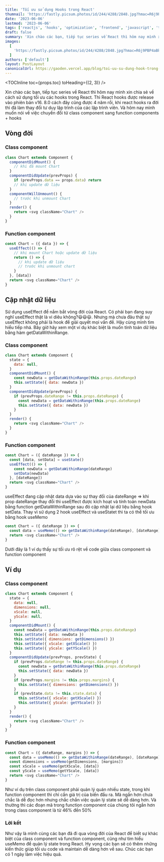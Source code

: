 ```yaml
---
title: 'Tối ưu sử dụng Hooks trong React'
thumnail: 'https://fastly.picsum.photos/id/244/4288/2848.jpg?hmac=R6j9PBP4aBk2vcEIoOPU4R_nuknizryn2Vq8GGtWTrM'
date: '2023-06-06'
lastmod: '2023-06-06'
tags: ['reactjs', 'hooks', 'optimization', 'frontend', 'javascript', 'tips']
draft: false
summary: 'Xin chào các bạn, tiếp tục series về React thì hôm nay mình xin chia sẻ về cách sử dụng tối ưu các hooks trong React. Thì React hooks được release vào phiên bản v16. 8.0 cách đây cũng được 4 năm rồi, khi react hooks ra đời thì đã làm thay đổi tư duy lập trình của các lập trình viên. Và hôm nay mình muốn nói về việc chuyển đổi từ class component sang function components + hooks'
images:
  [
    'https://fastly.picsum.photos/id/244/4288/2848.jpg?hmac=R6j9PBP4aBk2vcEIoOPU4R_nuknizryn2Vq8GGtWTrM',
  ]
authors: ['default']
layout: PostLayout
canonicalUrl: https://gaoden.vercel.app/blog/toi-uu-su-dung-hook-trong-react
---
```


<TOCInline toc={props.toc} toHeading={(2, 3)} />

Xin chào các bạn, tiếp tục series về React thì hôm nay mình xin chia sẻ về cách sử dụng tối ưu các hooks trong React. Thì React hooks được release vào phiên bản v16. 8.0 cách đây cũng được 4 năm rồi, khi react hooks ra đời thì đã làm thay đổi tư duy lập trình của các lập trình viên. Và hôm nay mình muốn nói về việc chuyển đổi từ class component sang function components + hooks

## Vòng đời

### Class component

```javascript
class Chart extends Component {
  componentDidMount() {
    // khi đã mount Chart
  }
  componentDidUpdate(prevProps) {
    if (prevProps.data == props.data) return
    // khi update dữ liệu
  }
  componentWillUnmount() {
    // trước khi unmount Chart
  }
  render() {
    return <svg className="Chart" />
  }
}
```

### Function component

```javascript
const Chart = ({ data }) => {
  useEffect(() => {
    // khi mount Chart hoặc update dữ liệu
    return () => {
      // khi update dữ liệu
      // trước khi unmount chart
    }
  }, [data])
  return <svg className="Chart" />
}
```

## Cập nhật dữ liệu

Sử dụng useEffect để nắm bắt vòng đời của React.
Có phải bạn đang suy nghĩ useEffect thật là vi diêu không?😃😃😃. Nhưng mà chưa đâu thật sự useEffect không phải là hook để giải quyết mọi vấn đề. Hãy cùng mình tìm hiểu tiếp nhá.
Bây giờ hãy xem một ví dụ khác biệt là muốn tính toán dữ liệu bằng hàm getDataWithinRange.

### Class component

```javascript
class Chart extends Component {
  state = {
    data: null,
  }
  componentDidMount() {
    const newData = getDataWithinRange(this.props.dateRange)
    this.setState({ data: newData })
  }
  componentDidUpdate(prevProps) {
    if (prevProps.dateRange != this.props.dateRange) {
      const newData = getDataWithinRange(this.props.dateRange)
      this.setState({ data: newData })
    }
  }
  render() {
    return <svg className="Chart" />
  }
}
```

### Function component

```javascript
const Chart = ({ dateRange }) => {
  const [data, setData] = useState()
  useEffect(() => {
    const newData = getDataWithinRange(dateRange)
    setData(newData)
  }, [dateRange])
  return <svg className="Chart" />
}
```

useEffect đang cập nhật data dựa vào sự thay đổi của dateRange => khi prop dateRange thay đổi thì useEffect được kích hoạt và tính toán newData bằng function getDataWithinRange sau đó cập nhật lại dữ liệu bằng hook setData.
Thay vì sử dụng 2 hook useEffect và useStatet thì ta có thể tối ưu bằng hook useMemo

```javascript
const Chart = ({ dateRange }) => {
  const data = useMemo(() => getDataWithinRange(dateRange), [dateRange])
  return <svg className="Chart" />
}
```

Dưới đây là 1 ví dụ thấy sự tối ưu rõ rệt về code giữa class component và function component

## Ví dụ

### Class component

```javascript
class Chart extends Component {
  state = {
    data: null,
    dimensions: null,
    xScale: null,
    yScale: null,
  }
  componentDidMount() {
    const newData = getDataWithinRange(this.props.dateRange)
    this.setState({ data: newData })
    this.setState({ dimensions: getDimensions() })
    this.setState({ xScale: getXScale() })
    this.setState({ yScale: getYScale() })
  }
  componentDidUpdate(prevProps, prevState) {
    if (prevProps.dateRange != this.props.dateRange) {
      const newData = getDataWithinRange(this.props.dateRange)
      this.setState({ data: newData })
    }
    if (prevProps.margins != this.props.margins) {
      this.setState({ dimensions: getDimensions() })
    }
    if (prevState.data != this.state.data) {
      this.setState({ xScale: getXScale() })
      this.setState({ yScale: getYScale() })
    }
  }
  render() {
    return <svg className="Chart" />
  }
}
```

### Function component

```javascript
const Chart = ({ dateRange, margins }) => {
  const data = useMemo(() => getDataWithinRange(dateRange), [dateRange])
  const dimensions = useMemo(getDimensions, [margins])
  const xScale = useMemo(getXScale, [data])
  const yScale = useMemo(getYScale, [data])
  return <svg className="Chart" />
}
```

Như ví dụ trên class component phải quản lý quán nhiều state, trong khi function component thì chỉ cần giá trị của biến đầu ra. Mã ngắn hơn chưa chắc là dễ đọc hơn nhưng chắc chắn việc quản lý state sẽ dễ dàng hơn. Và thường thì các đoạn mã trong function component của chúng tôi ngắn hơn trong class component là từ 46% đến 50%

### Lời kết

Như vậy là mình cùng các bạn đã đi qua vòng đời của React để biết sự khác biệt của class component và function component, cũng như tìm hiểu useMemo để quản lý state trong React. Hy vọng các bạn sẽ có thêm những kiến thức giúp tối ưu code và maintain dễ dàng hơn về sau. Chúc các bạn có 1 ngày làm việc hiệu quả.
